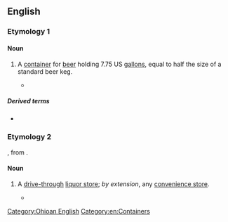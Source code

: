 ==English==
{{was wotd|2016|February|5}}
{{wikipedia}}

===Etymology 1===

====Noun====
{{en-noun}}

# {{lb|en|US}} A [[container]] for [[beer]] holding 7.75 US [[gallon]]s, equal to half the size of a standard beer keg.
#* {{seeCites|lang=en}}

=====Derived terms=====
* {{l|en|pony keg station}}

===Etymology 2===
{{clipping|pony keg station|lang=en}}, from {{m|en|pony keg||container for beer}}.

====Noun====
{{en-noun}}

# {{lb|en|[[Cincinnati]]|colloquial}} A [[drive-through]] [[liquor store]]; ''by extension'', any [[convenience store]].
#* {{seeCites|lang=en}}

[[Category:Ohioan English]]
[[Category:en:Containers]]